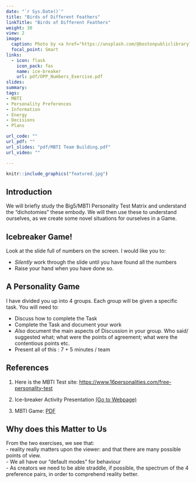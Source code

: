```yaml
---
date: "`r Sys.Date()`"
title: "Birds of Different Feathers"
linkTitle: "Birds of Different Feathers"
weight: 30
view: 2
image:
  caption: Photo by <a href="https://unsplash.com/@bostonpubliclibrary?utm_source=unsplash&utm_medium=referral&utm_content=creditCopyText">Boston Public Library</a> on <a href="https://unsplash.com/s/photos/bird-species?utm_source=unsplash&utm_medium=referral&utm_content=creditCopyText">Unsplash</a>
  focal_point: Smart
links:
  - icon: flask
    icon_pack: fas
    name: ice-breaker
    url: pdf/OPP_Numbers_Exercise.pdf
slides: 
summary: 
tags:
- MBTI
- Personality Preferences
- Information
- Energy
- Decisions
- Plans

url_code: ""
url_pdf: ""
url_slides: "pdf/MBTI Team Building.pdf"
url_video: ""

---
```


```r
knitr::include_graphics("featured.jpg")
```


## Introduction

We will briefly study the Big5/MBTI Personality Test Matrix and understand the "dichotomies" these embody. We will then use these to understand ourselves, as we create some novel situations for ourselves in a Game.

## Icebreaker Game!

Look at the slide full of numbers on the screen. I would like you to:  

- *Silently* work through the slide until you have found all the numbers   
- Raise your hand when you have done so. 


## A Personality Game

I have divided you up into 4 groups. Each group will be given a specific task. You will need to:  

- Discuss how to complete the Task  
- Complete the Task and document your work  
- *Also* document the main aspects of Discussion in your group. Who said/ suggested what; what were the points of agreement; what were the contentious points etc.   
- Present all of this : 7 + 5 minutes / team  


## References

1. Here is the MBTI Test site: <https://www.16personalities.com/free-personality-test>

2. Ice-breaker Activity Presentation [(Go to Webpage)](https://slidetodoc.com/numbers-icebreaker-this-is-one-of-many-free/)

3. MBTI Game: [PDF](/pdf/MBTI Activities.pdf)

## Why does this Matter to Us

From the two exercises, we see that:  
- reality really matters upon the viewer: and that there are many possible points of view.  
- We all have our "default modes" for behaviour  
- As creators we need to be able straddle, if possible, the spectrum of the 4 preference pairs, in order to comprehend reality better. 
